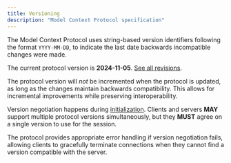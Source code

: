 ```yaml
---
title: Versioning
description: "Model Context Protocol specification"
---
```

The Model Context Protocol uses string-based version identifiers following the format
`YYYY-MM-DD`, to indicate the last date backwards incompatible changes were made.

The current protocol version is **2024-11-05**. [See all
revisions](/revisions).

<Note> The protocol version will _not_ be incremented when the
protocol is updated, as long as the changes maintain backwards compatibility. This allows
for incremental improvements while preserving interoperability. </Note>

Version negotiation happens during
[initialization](/specification/2024-11-05/basic/lifecycle#initialization).
Clients and servers **MAY** support multiple protocol versions simultaneously, but they
**MUST** agree on a single version to use for the session.

The protocol provides appropriate error handling if version negotiation fails, allowing
clients to gracefully terminate connections when they cannot find a version compatible
with the server.

